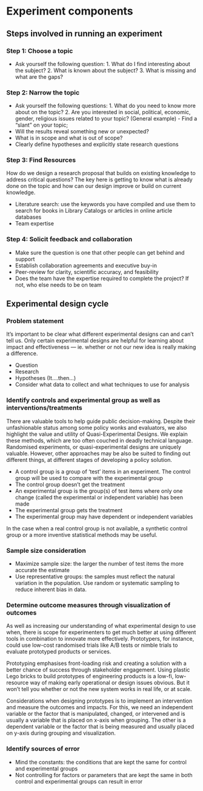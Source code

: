 # Experiment components



##  Steps involved in running an experiment

### Step 1: Choose a topic
- Ask yourself the following question: 1. What do I find interesting about the subject? 2. What is known about the subject? 3. What is missing and what are the gaps?



### Step 2: Narrow the topic 
- Ask yourself the following questions: 1. What do you need to know more about on the topic? 2. Are you interested in social, political, economic, gender, religious issues related to your topic? (General example) - Find a "slant" on your topic; 
- Will the results reveal something new or unexpected?
- What is in scope and what is out of scope?
- Clearly define hypotheses and explicitly state research questions

### Step 3: Find Resources

How do we design a research proposal that builds on existing knowledge to address critical questions? The key here is getting to know what is already done on the topic and how can our design improve or build on current knowledge. 

- Literature search: use the keywords you have compiled and use them to search for books in Library Catalogs or articles in online article databases 
- Team expertise 

### Step 4: Solicit feedback and collaboration
- Make sure the question is one that other people can get behind and support
- Establish collaboration agreements and executive buy-in
- Peer-review for clarity, scientific accuracy, and feasibility
- Does the team have the expertise required to complete the project? If not, who else needs to be on team






## Experimental design cycle

###  Problem statement

It’s important to be clear what different experimental designs can and can’t tell us. 
Only certain experimental designs are helpful for learning about impact and effectiveness — ie. whether or not our new idea is really making a difference. 


- Question
- Research
- Hypotheses (It….then…)
- Consider what data to collect and what techniques to use for analysis

### Identify controls and experimental group as well as interventions/treatments

There are valuable tools to help guide public decision-making. Despite their unfashionable status among some policy wonks and evaluators, we also highlight the value and utility of Quasi-Experimental Designs. We explain these methods, which are too often couched in deadly technical language.  Randomised experiments, or quasi-experimental designs are uniquely valuable. However, other approaches may be also be suited to finding out different things, at different stages of developing a policy solution.


- A control group is a group of ‘test’ items in an experiment. The control group will be used to compare with the experimental group
- The control group doesn’t get the treatment 
- An experimental group is the group(s) of test items where only one change (called the experimental or independent variable) has been made
- The experimental group gets the treatment
- The experimental group may have dependent or independent variables


In the case when a real control group is not available, a synthetic control group or a more inventive statistical methods may be useful.


### Sample size consideration
- Maximize sample size: the larger the number of test items the more accurate the estimate
- Use representative groups: the samples must reflect the natural variation in the population. Use random or systematic sampling to reduce inherent bias in data.

### Determine outcome measures through visualization of outcomes

As well as increasing our understanding of what experimental design to use when, there is scope for experimenters to get much better at using different tools in combination to innovate more effectively. Prototypers, for instance, could use low-cost randomised trials like A/B tests or nimble trials to evaluate prototyped products or services.

Prototyping emphasises front-loading risk and creating a solution with a better chance of success through stakeholder engagement. Using plastic Lego bricks to build prototypes of engineering products is a low-fi, low-resource way of making early operational or design issues obvious. But it won’t tell you whether or not the new system works in real life, or at scale.

Considerations when designing prototypes is to implement an intervention and measure the outcomes and impacts. For this, we need an independent variable or the factor that is manipulated, changed, or intervened and is usually a variable that is placed on x-axis when grouping. The other is a dependent variable or the factor that is being measured and usually placed on y-axis during grouping and visualization. 

### Identify sources of error
- Mind the constants: the conditions that are kept the same for control and experimental groups
- Not controlling for factors or parameters that are kept the same in both control and experimental groups can result in error

